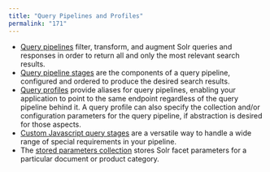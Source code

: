 ```yaml
---
title: "Query Pipelines and Profiles"
permalink: "171"
---
```


* [Query pipelines](/fusion-server/4.2/173/query-pipelines) filter, transform, and augment Solr queries and responses in order to return all and only the most relevant search results.
* [Query pipeline stages](/fusion-server/4.2/169/query-pipeline-stages) are the components of a query pipeline, configured and ordered to produce the desired search results.
* [Query profiles](/fusion-server/4.2/174/query-profiles) provide aliases for query pipelines, enabling your application to point to the same endpoint regardless of the query pipeline behind it. A query profile can also specify the collection and/or configuration parameters for the query pipeline, if abstraction is desired for those aspects.
* [Custom Javascript query stages](/fusion-server/4.2/170/custom-java-script-stages-for-query-pipelines) are a versatile way to handle a wide range of special requirements in your pipeline.
* The [stored parameters collection](/fusion-server/4.2/172/stored-parameters-collection) stores Solr facet parameters for a particular document or product category.
